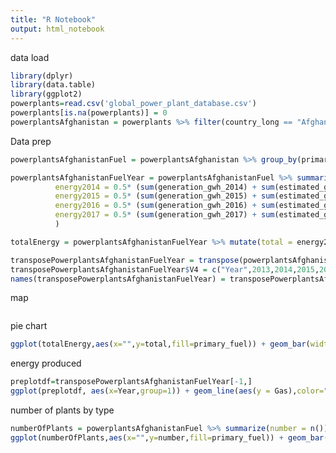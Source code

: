 ```yaml
---
title: "R Notebook"
output: html_notebook
---
```

data load
```r
library(dplyr)
library(data.table)
library(ggplot2)
powerplants=read.csv('global_power_plant_database.csv')
powerplants[is.na(powerplants)] = 0
powerplantsAfghanistan = powerplants %>% filter(country_long == "Afghanistan")
```
Data prep
```r
powerplantsAfghanistanFuel = powerplantsAfghanistan %>% group_by(primary_fuel) 

powerplantsAfghanistanFuelYear = powerplantsAfghanistanFuel %>% summarise(energy2013 = 0.5* (sum(generation_gwh_2013) + sum(estimated_generation_gwh_2013)),
          energy2014 = 0.5* (sum(generation_gwh_2014) + sum(estimated_generation_gwh_2014)),
          energy2015 = 0.5* (sum(generation_gwh_2015) + sum(estimated_generation_gwh_2015)),
          energy2016 = 0.5* (sum(generation_gwh_2016) + sum(estimated_generation_gwh_2016)),
          energy2017 = 0.5* (sum(generation_gwh_2017) + sum(estimated_generation_gwh_2017)),
          )

totalEnergy = powerplantsAfghanistanFuelYear %>% mutate(total = energy2013+ energy2014 +energy2015 + energy2016 + energy2017)

transposePowerplantsAfghanistanFuelYear = transpose(powerplantsAfghanistanFuelYear)
transposePowerplantsAfghanistanFuelYear$V4 = c("Year",2013,2014,2015,2016,2017,)
names(transposePowerplantsAfghanistanFuelYear) = transposePowerplantsAfghanistanFuelYear[1,]
```

map
```r

```

pie chart
```r
ggplot(totalEnergy,aes(x="",y=total,fill=primary_fuel)) + geom_bar(width=1,stat="identity") + coord_polar("y",start=0) + scale_fill_manual(values=c("green","blue","red"))
```

energy produced
```r

preplotdf=transposePowerplantsAfghanistanFuelYear[-1,]
ggplot(preplotdf, aes(x=Year,group=1)) + geom_line(aes(y = Gas),color="green") + geom_line(aes(y=Hydro),color="blue") + geom_line(aes(y=Solar),color="red") + ylab("Energy Produce MWH")

```

number of plants by type
```r
numberOfPlants = powerplantsAfghanistanFuel %>% summarize(number = n())
ggplot(numberOfPlants,aes(x="",y=number,fill=primary_fuel)) + geom_bar(width=1,stat="identity") + coord_polar("y",start=0) + scale_fill_manual(values=c("green","blue","red"))
```